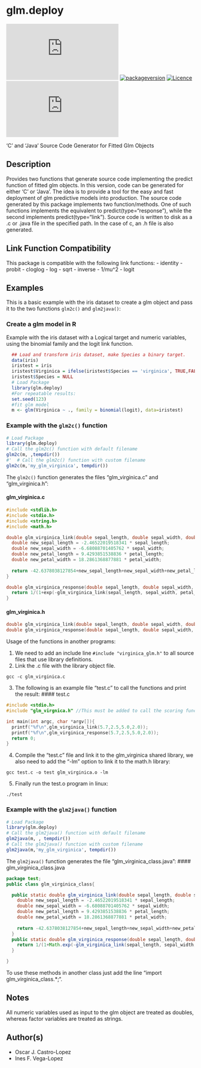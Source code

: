 # glm.deploy 
<!-- badges: start -->
[![CRAN_Status_Badge](http://www.r-pkg.org/badges/version/glm.deploy)](https://cran.r-project.org/package=glm.deploy)
[![packageversion](https://img.shields.io/badge/Package%20version-glm.deploy-orange.svg?style=flat-square)](commits/master)
[![Licence](https://img.shields.io/badge/licence-GPL--3-blue.svg)](https://www.gnu.org/licenses/gpl-3.0.en.html)
[![CRAN_Downloads](https://cranlogs.r-pkg.org/badges/grand-total/glm.deploy)](https://cran.r-project.org/package=glm.deploy)
<!-- badges: end -->

'C' and 'Java' Source Code Generator for Fitted Glm Objects

## Description
Provides two functions that generate source code implementing the predict function of fitted glm objects. In this version, code can be generated for either 'C' or 'Java'. The idea is to provide a tool for the easy and fast deployment of glm predictive models into production. The source code generated by this package implements two function/methods. One of such functions implements the equivalent to predict(type="response"), while the second implements predict(type="link"). Source code is written to disk as a .c or .java file in the specified path. In the case of c, an .h file is also generated.

## Link Function Compatibility
This package is compatible with the following link functions:
  - identity
  - probit
  - cloglog
  - log
  - sqrt
  - inverse
  - 1/mu^2
  - logit

## Examples
This is a basic example with the iris dataset to create a glm object and pass it to the two functions `glm2c()` and `glm2java()`:

### Create a glm model in R
Example with the iris dataset with a Logical target and numeric variables, using the binomial family and the logit link function.
```r
  ## Load and transform iris dataset, make Species a binary target.
  data(iris)
  iristest = iris
  iristest$Virginica = ifelse(iristest$Species == 'virginica', TRUE,FALSE)
  iristest$Species = NULL
  # Load Package
  library(glm.deploy)
  #For repeatable results:
  set.seed(123)
  #fit glm model
  m <- glm(Virginica ~ ., family = binomial(logit), data=iristest)
```
### Example with the `glm2c()` function
```r
# Load Package
library(glm.deploy)
# Call the glm2c() function with default filename
glm2c(m, ,tempdir())
#'  # Call the glm2c() function with custom filename
glm2c(m,'my_glm_virginica', tempdir())
```
The `glm2c()` function generates the files "glm_virginica.c" and "glm_virginica.h":

#### glm_virginica.c
```c 
#include <stdlib.h>
#include <stdio.h>
#include <string.h>
#include <math.h>

double glm_virginica_link(double sepal_length, double sepal_width, double petal_length, double petal_width){
  double new_sepal_length = -2.46522019518341 * sepal_length;
  double new_sepal_width = -6.68088701405762 * sepal_width;
  double new_petal_length = 9.4293851538836 * petal_length;
  double new_petal_width = 18.2861368877881 * petal_width;
  
  return -42.6378038127854+new_sepal_length+new_sepal_width+new_petal_length+new_petal_width;
}

double glm_virginica_response(double sepal_length, double sepal_width, double petal_length, double petal_width){
  return 1/(1+exp(-glm_virginica_link(sepal_length, sepal_width, petal_length, petal_width)));
}
```
#### glm_virginica.h
```c 
double glm_virginica_link(double sepal_length, double sepal_width, double petal_length, double petal_width);
double glm_virginica_response(double sepal_length, double sepal_width, double petal_length, double petal_width);
```

Usage of the functions in another programs:

1) We need to add an include line `#include "virginica_glm.h"` to all source files that use library definitions.
2) Link the .c file with the library object file.
```
gcc -c glm_virginica.c
```
3) The following is an example file "test.c" to call the functions and print the result:
#### test.c
```c 
#include <stdio.h>
#include "glm_virgnica.h" //This must be added to call the scoring functions.

int main(int argc, char *argv[]){
  printf("%f\n",glm_virginica_link(5.7,2.5,5.0,2.0));
  printf("%f\n",glm_virginica_response(5.7,2.5,5.0,2.0));
  return 0;
}
```

4) Compile the "test.c" file and link it to the glm_virginica shared library, we also need to add the "-lm" option to link it to the math.h library:
```
gcc test.c -o test glm_virginica.o -lm
```
5) Finally run the test.o program in linux:
```
./test
```
### Example with the `glm2java()` function
```r
# Load Package
library(glm.deploy)
# Call the glm2java() function with default filename
glm2java(m, , tempdir())
# Call the glm2java() function with custom filename
glm2java(m,'my_glm_virginica', tempdir())
```
The `glm2java()` function generates the file "glm_virginica_class.java":
#### glm_virginica_class.java
```java
package test;
public class glm_virginica_class{

  public static double glm_virginica_link(double sepal_length, double sepal_width, double petal_length, double petal_width){
    double new_sepal_length = -2.46522019518341 * sepal_length;
    double new_sepal_width = -6.68088701405762 * sepal_width;
    double new_petal_length = 9.4293851538836 * petal_length;
    double new_petal_width = 18.2861368877881 * petal_width;
  
    return -42.6378038127854+new_sepal_length+new_sepal_width+new_petal_length+new_petal_width;
  }
  public static double glm_virginica_response(double sepal_length, double sepal_width, double petal_length, double petal_width){
    return 1/(1+Math.exp(-glm_virginica_link(sepal_length, sepal_width, petal_length, petal_width)));
  }

}
```
To use these methods in another class just add the line "import glm_virginica_class.*;".

## Notes
All numeric variables used as input to the glm object are treated as doubles, whereas factor variables are treated as strings.

## Author(s)
  - Oscar J. Castro-Lopez
  - Ines F. Vega-Lopez
